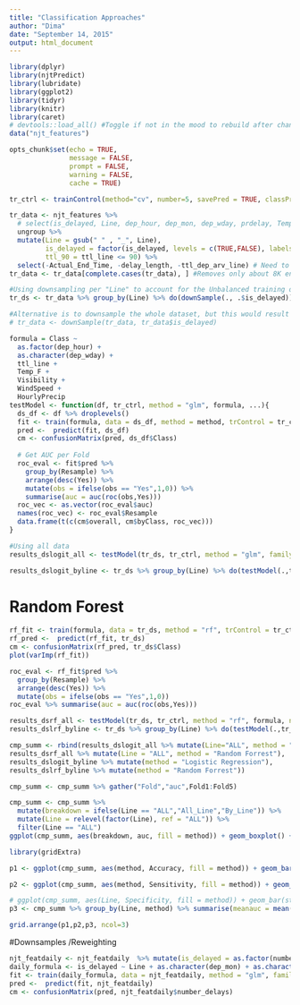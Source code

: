 ```yaml
---
title: "Classification Approaches"
author: "Dima"
date: "September 14, 2015"
output: html_document
---
```


```r
library(dplyr)
library(njtPredict)
library(lubridate)
library(ggplot2)
library(tidyr)
library(knitr)
library(caret)
# devtools::load_all() #Toggle if not in the mood to rebuild after change
data("njt_features")

opts_chunk$set(echo = TRUE,
               message = FALSE,
               prompt = FALSE,
               warning = FALSE,
               cache = TRUE)
```

```r
tr_ctrl <- trainControl(method="cv", number=5, savePred = TRUE, classProb = TRUE)

tr_data <- njt_features %>% 
  # select(is_delayed, Line, dep_hour, dep_mon, dep_wday, prdelay, Temp_F, Visibility, WindSpeed, HourlyPrecip) %>%
  ungroup %>% 
  mutate(Line = gsub(" " , "_", Line),
         is_delayed = factor(is_delayed, levels = c(TRUE,FALSE), labels = c("Yes","No")),
         ttl_90 = ttl_line <= 90) %>% 
  select(-Actual_End_Time, -delay_length, -ttl_dep_arv_line) # Need to remove this field for the complete.cases function (not a feature I'll use anyway)
tr_data <- tr_data[complete.cases(tr_data), ] #Removes only about 8K entries

#Using downsampling per "Line" to account for the Unbalanced training data
tr_ds <- tr_data %>% group_by(Line) %>% do(downSample(., .$is_delayed))

#Alternative is to downsample the whole dataset, but this would result in negatives mostly coming from lines with MANY entries
# tr_data <- downSample(tr_data, tr_data$is_delayed)
```

```r
formula = Class ~ 
  as.factor(dep_hour) + 
  as.character(dep_wday) + 
  ttl_line +
  Temp_F + 
  Visibility + 
  WindSpeed + 
  HourlyPrecip
testModel <- function(df, tr_ctrl, method = "glm", formula, ...){
  ds_df <- df %>% droplevels()
  fit <- train(formula, data = ds_df, method = method, trControl = tr_ctrl, ...)
  pred <-  predict(fit, ds_df)
  cm <- confusionMatrix(pred, ds_df$Class)
  
  # Get AUC per Fold
  roc_eval <- fit$pred %>% 
    group_by(Resample) %>% 
    arrange(desc(Yes)) %>% 
    mutate(obs = ifelse(obs == "Yes",1,0)) %>%
    summarise(auc = auc(roc(obs,Yes)))
  roc_vec <- as.vector(roc_eval$auc)
  names(roc_vec) <- roc_eval$Resample
  data.frame(t(c(cm$overall, cm$byClass, roc_vec)))
}

#Using all data
results_dslogit_all <- testModel(tr_ds, tr_ctrl, method = "glm", family = "binomial", formula)

results_dslogit_byline <- tr_ds %>% group_by(Line) %>% do(testModel(.,tr_ctrl, method = "glm", family = "binomial", formula))

```

# Random Forest

```r
rf_fit <- train(formula, data = tr_ds, method = "rf", trControl = tr_ctrl, ntree = 80)
rf_pred <-  predict(rf_fit, tr_ds)
cm <- confusionMatrix(rf_pred, tr_ds$Class)
plot(varImp(rf_fit))
```

```r
roc_eval <- rf_fit$pred %>% 
  group_by(Resample) %>% 
  arrange(desc(Yes)) %>% 
  mutate(obs = ifelse(obs == "Yes",1,0))
roc_eval %>% summarise(auc = auc(roc(obs,Yes)))
```

```r
results_dsrf_all <- testModel(tr_ds, tr_ctrl, method = "rf", formula, ntree=80)
results_dslrf_byline <- tr_ds %>% group_by(Line) %>% do(testModel(.,tr_ctrl, method = "rf", formula, ntree = 80))
```



```r
cmp_summ <- rbind(results_dslogit_all %>% mutate(Line="ALL", method = "Logistic Regression"),
results_dsrf_all %>% mutate(Line = "ALL", method = "Random Forrest"),
results_dslogit_byline %>% mutate(method = "Logistic Regression"),
results_dslrf_byline %>% mutate(method = "Random Forrest"))

cmp_summ <- cmp_summ %>% gather("Fold","auc",Fold1:Fold5)

```

```r
cmp_summ <- cmp_summ %>% 
  mutate(breakdown = ifelse(Line == "ALL","All_Line","By_Line")) %>% 
  mutate(Line = relevel(factor(Line), ref = "ALL")) %>% 
  filter(Line == "ALL")
ggplot(cmp_summ, aes(breakdown, auc, fill = method)) + geom_boxplot() + theme_bw()

library(gridExtra)

p1 <- ggplot(cmp_summ, aes(method, Accuracy, fill = method)) + geom_bar(stat="identity", position = 'dodge') + theme_bw() + ggtitle("Accuracy")+ guides(fill=FALSE) + xlab("") + scale_fill_hue(l=40)

p2 <- ggplot(cmp_summ, aes(method, Sensitivity, fill = method)) + geom_bar(stat="identity", position = 'dodge') + theme_bw() + ggtitle("Sensitivity")+ guides(fill=FALSE)+ xlab("")+ scale_fill_hue(l=40)

# ggplot(cmp_summ, aes(Line, Specificity, fill = method)) + geom_bar(stat="identity", position = 'dodge') + theme_bw() + ggtitle("Specificity")
p3 <- cmp_summ %>% group_by(Line, method) %>% summarise(meanauc = mean(auc)) %>% ggplot(aes(method,meanauc, fill = method)) + geom_bar(stat = 'identity', position = 'dodge') + theme_bw() +ggtitle("meanAUC")+ guides(fill=FALSE)+ xlab("")+ scale_fill_hue(l=40)

grid.arrange(p1,p2,p3, ncol=3)


```

#Downsamples  /Reweighting

```r
njt_featdaily <- njt_featdaily  %>% mutate(is_delayed = as.factor(number_delays>0))
daily_formula <- is_delayed ~ Line + as.character(dep_mon) + as.character(dep_wday) + Tmin + Tavg + PrecipTotal + SnowFall + WindSpeed
fit <- train(daily_formula, data = njt_featdaily, method = "glm", family = "binomial", tr_ctrl = trainControl(method="cv", number=2, savePred = TRUE, classProb = TRUE))
pred <-  predict(fit, njt_featdaily)
cm <- confusionMatrix(pred, njt_featdaily$number_delays)
```

